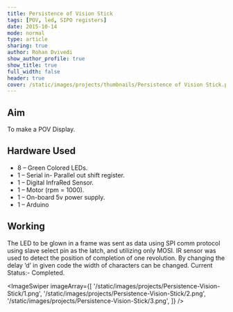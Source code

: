 ```yaml
---
title: Persistence of Vision Stick
tags: [POV, led, SIPO registers]
date: 2015-10-14
mode: normal
type: article
sharing: true
author: Rohan Dvivedi
show_author_profile: true
show_title: true
full_width: false
header: true
cover: /static/images/projects/thumbnails/Persistence of Vision Stick.png
---
```


## Aim

To make a POV Display.

## Hardware Used

- 8 – Green Colored LEDs.
- 1 – Serial in- Parallel out shift register.
- 1 – Digital InfraRed Sensor.
- 1 – Motor (rpm = 1000).
- 1 – On-board 5v power supply.
- 1 – Arduino

## Working

The LED to be glown in a frame was sent as data using SPI comm protocol
using slave select pin as the latch, and utilizing only MOSI.
IR sensor was used to detect the position of completion of one revolution.
By changing the delay ‘d’ in given code the width of characters can be changed.
Current Status:- Completed.

<ImageSwiper
  imageArray={[
    '/static/images/projects/Persistence-Vision-Stick/1.png',
    '/static/images/projects/Persistence-Vision-Stick/2.png',
    '/static/images/projects/Persistence-Vision-Stick/3.png',
  ]}
/>
